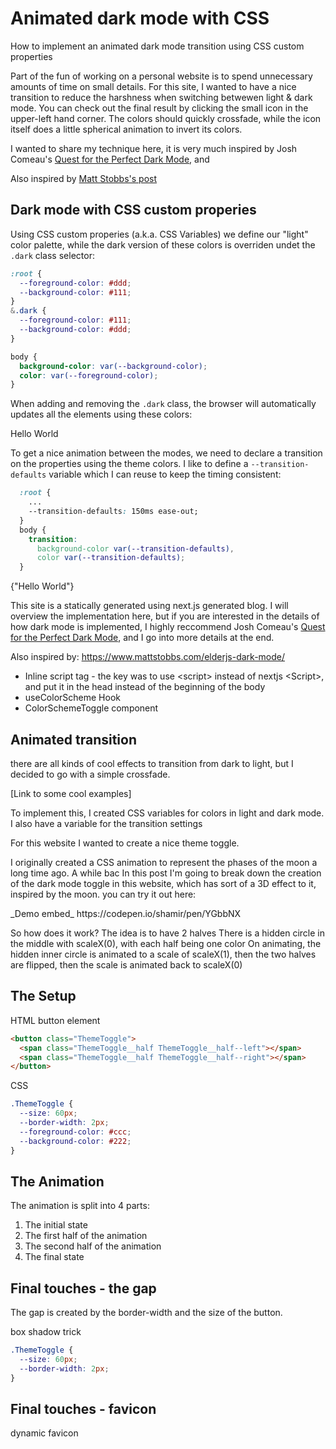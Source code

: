 
# Animated dark mode with CSS

How to implement an animated dark mode transition using CSS custom properties

Part of the fun of working on a personal website is to spend unnecessary amounts of time on small details. For this site, I wanted to have a nice transition to reduce the harshness when switching betwewen light & dark mode.
You can check out the final result by clicking the small icon in the upper-left hand corner. The colors should quickly crossfade, while the icon itself does a little spherical animation to invert its colors.

I wanted to share my technique here, it is very much inspired by Josh Comeau's [ Quest for the Perfect Dark Mode](https://www.joshwcomeau.com/react/dark-mode/), and

Also inspired by [Matt Stobbs's post](https://www.mattstobbs.com/elderjs-dark-mode/)

## Dark mode with CSS custom properies

Using CSS custom properies (a.k.a. CSS Variables) we define our "light" color palette, while the dark version of these colors is overriden undet the `.dark` class selector:

```css
:root {
  --foreground-color: #ddd;
  --background-color: #111;
}
&.dark {
  --foreground-color: #111;
  --background-color: #ddd;
}

body {
  background-color: var(--background-color);
  color: var(--foreground-color);
}
```

When adding and removing the `.dark` class, the browser will automatically updates all the elements using these colors:

<ThemeToggleDemo showToggle isAnimated={false}>
  Hello World
</ThemeToggleDemo>

To get a nice animation between the modes, we need to declare a transition on the properties using the theme colors. I like to define a `--transition-defaults` variable which I can reuse to keep the timing consistent:

```css
  :root {
    ...
    --transition-defaults: 150ms ease-out;
  }
  body {
    transition:
      background-color var(--transition-defaults),
      color var(--transition-defaults);
  }
```

<ThemeToggleDemo showToggle isAnimated={true}>
  {"Hello World"}
</ThemeToggleDemo>

This site is a statically generated using next.js generated blog. I will overview the implementation here, but if you are interested in the details of how dark mode is implemented, I highly reccommend Josh Comeau's [ Quest for the Perfect Dark Mode](https://www.joshwcomeau.com/react/dark-mode/), and I go into more details at the end.

Also inspired by:
https://www.mattstobbs.com/elderjs-dark-mode/

- Inline script tag - the key was to use \<script\> instead of nextjs \<Script\>, and put it in the head instead of the beginning of the body
- useColorScheme Hook
- ColorSchemeToggle component

## Animated transition

there are all kinds of cool effects to transition from dark to light, but I decided to go with a simple crossfade.

[Link to some cool examples]

To implement this, I created CSS variables for colors in light and dark mode.
I also have a variable for the transition settings

For this website I wanted to create a nice theme toggle.

I originally created a CSS animation to represent the phases of the moon a long time ago. A while bac
In this post I'm going to break down the creation of the dark mode toggle in this website, which has sort of a 3D effect to it, inspired by the moon. you can try it out here:

<ThemeToggleDemo showToggle />
_Demo embed_ https://codepen.io/shamir/pen/YGbbNX

So how does it work?
The idea is to have 2 halves
There is a hidden circle in the middle with scaleX(0), with each half being one color
On animating, the hidden inner circle is animated to a scale of scaleX(1), then the two halves are flipped, then the scale is animated back to scaleX(0)

## The Setup

HTML button element

```html
<button class="ThemeToggle">
  <span class="ThemeToggle__half ThemeToggle__half--left"></span>
  <span class="ThemeToggle__half ThemeToggle__half--right"></span>
</button>
```

CSS

```css
.ThemeToggle {
  --size: 60px;
  --border-width: 2px;
  --foreground-color: #ccc;
  --background-color: #222;
}
```

## The Animation

The animation is split into 4 parts:

1. The initial state
2. The first half of the animation
3. The second half of the animation
4. The final state

## Final touches - the gap

The gap is created by the border-width and the size of the button.

box shadow trick

```css
.ThemeToggle {
  --size: 60px;
  --border-width: 2px;
}
```

## Final touches - favicon

dynamic favicon

